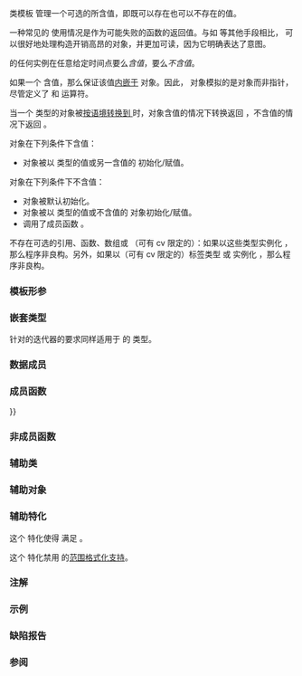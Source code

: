 {{cpp/title|optional}}
{{cpp/utility/optional/navbar}}
{{ddcl|header=optional|since=c++17|
template&lt; class T &gt;
class optional;
}}

类模板 {{tt|std::optional}} 管理一个可选的所含值，即既可以存在也可以不存在的值。

一种常见的 {{tt|optional}} 使用情况是作为可能失败的函数的返回值。与如 {{c/core|std::pair&lt;T, bool&gt;}} 等其他手段相比，{{tt|optional}} 可以很好地处理构造开销高昂的对象，并更加可读，因为它明确表达了意图。

{{tt|optional}} 的任何实例在任意给定时间点要么''含值''，要么''不含值''。

如果一个 {{tt|optional}} 含值，那么保证该值[[cpp/language/object#地址|内嵌于]] {{tt|optional}} 对象。因此，{{tt|optional}} 对象模拟的是对象而非指针，尽管定义了 {{lc|operator*()}} 和 {{lc|operator-&gt;()}} 运算符。

当一个 {{tt|optional&lt;T&gt;}} 类型的对象被[[cpp/language/implicit_conversion#按语境转换|按语境转换到 {{c/core|bool}}]] 时，对象含值的情况下转换返回 {{c|true}}，不含值的情况下返回 {{c|false}}。

{{tt|optional}} 对象在下列条件下含值：
* 对象被以 {{tt|T}} 类型的值或另一含值的 {{tt|optional}} 初始化/赋值。

{{tt|optional}} 对象在下列条件下不含值：
* 对象被默认初始化。
* 对象被以 {{lc|std::nullopt_t}} 类型的值或不含值的 {{tt|optional}} 对象初始化/赋值。
* 调用了成员函数 {{lc|reset()}}。

{{rrev|since=c++26|1=
{{tt|optional}} 对象是一种 {{lconcept|view}}，含值的情况下包含一个元素，不含值的情况下包含零个元素。所含元素的生存期与对象绑定。
}}

不存在可选的引用、函数、数组或 （可有 cv 限定的）{{c/core|void}}：如果以这些类型实例化 {{tt|optional}}，那么程序非良构。另外，如果以（可有 cv 限定的）标签类型 {{lc|std::nullopt_t}} 或 {{lc|std::in_place_t}} 实例化 {{tt|optional}}，那么程序非良构。

===模板形参===
{{par begin}}
{{par|T|要为之管理初始化状态的值的类型。该类型必须满足{{named req|Destructible}}的要求。（特别是不允许数组和引用类型）}}
{{par end}}

===嵌套类型===
{{dsc begin}}
{{dsc hitem|类型|定义}}
{{dsc|{{tt|value_type}}|{{tt|T}}}}
{{dsc|{{tt|iterator}} {{mark since c++26}}|由实现定义的{{named req|RandomAccessIterator}}、{{named req|ConstexprIterator}}和 {{lconcept|contiguous_iterator}}，其 {{tt|value_type}} 和 {{tt|reference}} 分别为 {{c/core|std::remove_cv_t&lt;T&gt;}} 和 {{c/core|T&amp;}}。}}
{{dsc|{{tt|const_iterator}} {{mark since c++26}}|由实现定义的{{named req|RandomAccessIterator}}、{{named req|ConstexprIterator}}和 {{lconcept|contiguous_iterator}}，其 {{tt|value_type}} 和 {{tt|reference}} 分别为 {{c/core|std::remove_cv_t&lt;T&gt;}} 和 {{c/core|const T&amp;}}。}}
{{dsc end}}

针对{{named req|Container}}的迭代器的要求同样适用于 {{tt|optional}} 的 {{tt|iterator}} 类型。

===数据成员===
{{dsc begin}}
{{dsc expos mem obj|spec={{tt|T*}}|val|id=val|指向包含的值（如果存在）的指针}}
{{dsc end}}

===成员函数===
{{dsc begin}}
{{dsc inc|cpp/utility/optional/dsc constructor}}
{{dsc inc|cpp/utility/optional/dsc destructor}}
{{dsc inc|cpp/utility/optional/dsc operator{{=}}}}

{{dsc h2|迭代器}}
{{dsc inc|cpp/utility/optional/dsc begin}}
{{dsc inc|cpp/utility/optional/dsc end}}

{{dsc h2|观察器}}
{{dsc inc|cpp/utility/optional/dsc operator*}}
{{dsc inc|cpp/utility/optional/dsc operator bool}}
{{dsc inc|cpp/utility/optional/dsc value}}
{{dsc inc|cpp/utility/optional/dsc value_or}}

{{dsc h2|单子式操作}}
{{dsc inc|cpp/utility/optional/dsc and_then}}
{{dsc inc|cpp/utility/optional/dsc transform}}
{{dsc inc|cpp/utility/optional/dsc or_else}}

{{dsc h2|修改器}}
{{dsc inc|cpp/utility/optional/dsc swap}}
{{dsc inc|cpp/utility/optional/dsc reset}}
{{dsc inc|cpp/utility/optional/dsc emplace}}
{{dsc end}}

===非成员函数===
{{dsc begin}}
{{dsc inc|cpp/utility/optional/dsc operator_cmp}}
{{dsc inc|cpp/utility/optional/dsc make_optional}}
{{dsc inc|cpp/utility/optional/dsc swap2}}
{{dsc end}}

===辅助类===
{{dsc begin}}
{{dsc inc|cpp/utility/optional/dsc hash}}
{{dsc inc|cpp/utility/optional/dsc nullopt_t}}
{{dsc inc|cpp/utility/optional/dsc bad_optional_access}}
{{dsc end}}

===辅助对象===
{{dsc begin}}
{{dsc inc|cpp/utility/optional/dsc nullopt}}
{{dsc inc|cpp/utility/optional/dsc in_place}}

===辅助特化===
{{ddcl|since=c++26|1=
template&lt; class T &gt;
constexpr bool ranges::enable_view&lt;std::optional&lt;T&gt;&gt; = true;
}}
这个 {{lc|ranges::enable_view}} 特化使得 {{tt|optional}} 满足 {{lconcept|view}}。

{{ddcl|since=c++26|1=
template&lt; class T &gt;
constexpr auto format_kind&lt;std::optional&lt;T&gt;&gt; = range_format::disabled;
}}
这个 {{lc|format_kind}} 特化禁用 {{tt|optional}} 的[[cpp/utility/format/ranges_formatter|范围格式化支持]]。
{{dsc end}}

==={{rl|deduction_guides|推导指引}}===

===注解===
{{ftm begin|sort=yes}}
{{ftm|std=C++17|value=201606L|__cpp_lib_optional|{{tt|std::optional}}|rowspan="3"}}
{{ftm|std=C++23|dr=20|value=202106L|-|完全 {{c/core|constexpr}}}}
{{ftm|std=C++23|value=202110L|-|{{ls|#单子式操作}}}}
{{ftm|std=C++26|value=202406L|__cpp_lib_optional_range_support|{{tt|std::optional}} 的格式化支持}}
{{ftm end}}

===示例===
{{example
|code=
#include &lt;iostream&gt;
#include &lt;optional&gt;
#include &lt;string&gt;
 
// optional 可用作可能失败的工厂的返回类型
std::optional&lt;std::string&gt; create(bool b)
{
    if (b)
        return "Godzilla";
    return {};
}

// 能用 std::nullopt 创建任何（空的）std::optional
auto create2(bool b)
{
    return b ? std::optional&lt;std::string&gt;{"Godzilla"} : std::nullopt;
}

int main()
{
    std::cout &lt;&lt; "create(false) 返回 "
              &lt;&lt; create(false).value_or("empty") &lt;&lt; '\n';
    
    // 返回 optional 的工厂函数可用作 while 和 if 的条件
    if (auto str = create2(true))
        std::cout &lt;&lt; "create2(true) 返回 " &lt;&lt; *str &lt;&lt; '\n';
}
|output=
create(false) 返回 empty
create2(true) 返回 Godzilla
}}

===缺陷报告===
{{dr list begin}}
{{dr list item|wg=lwg|dr=4141|std=C++17|before=对存储分配的要求难以理解|after=包含的对象必须内嵌于 {{tt|optional}} 对象}}
{{dr list end}}

===参阅===
{{dsc begin}}
{{dsc inc|cpp/utility/dsc variant}}
{{dsc inc|cpp/utility/dsc any}}
{{dsc inc|cpp/utility/dsc expected}}
{{dsc inc|cpp/ranges/dsc single_view}}
{{dsc inc|cpp/ranges/dsc empty_view}}
{{dsc end}}

{{langlinks|en|es|ja|ru}}